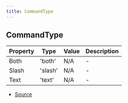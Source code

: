 ```yaml
---
title: CommandType
---
```


## CommandType

| Property | Type    | Value | Description |
| -------- | ------- | ----- | ----------- |
| Both     | 'both'  | N/A   | -           |
| Slash    | 'slash' | N/A   | -           |
| Text     | 'text'  | N/A   | -           |

- [Source](https://github.com/DuroCodes/spark/blob/43c6c21/packages/handler/src/types/command.ts#L15)
